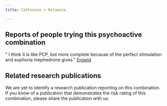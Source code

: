 ---
title: Cathinone + Ketamine

---

## Reports of people trying this psychoactive combination

" I think it is like PCP, but more complete because of the perfect stimulation and euphoria mephedrone gives." [Erowid](https://erowid.org/experiences/exp.php?ID=116348).


## Related research publications

We are yet to identify a research publication reporting on this combination. If you know of a publication that demonstrates the risk rating of this combination, please share the publication with us.



